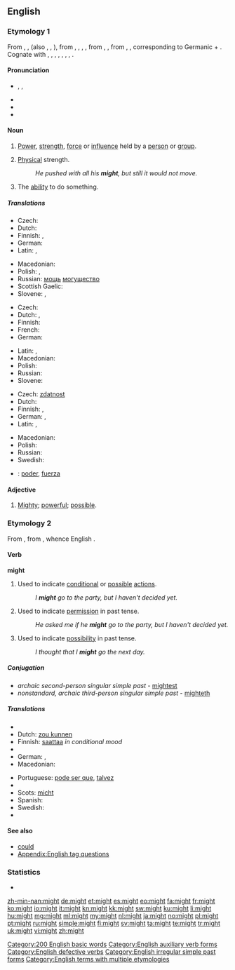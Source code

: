 ==English==
{{wikipedia}}

===Etymology 1===
From {{etyl|enm}} {{term|might|lang=enm}}, {{term|myghte|lang=enm}}, (also {{term|maught|lang=enm}}, {{term|macht|lang=enm}}, {{term|maht|lang=enm}}), from {{etyl|ang}} {{term|miht|lang=ang}}, {{term|mieht|lang=ang}}, {{term|meaht|lang=ang}}, {{term|mæht||might, bodily strength, power, authority, ability, virtue, mighty work, miracle, angel|lang=ang}}, from {{etyl|gem-pro|en}} {{recons|mahtiz|lang=gem-pro}}, {{recons|mahtuz||might, power|lang=gem-pro}}, from {{etyl|ine-pro|en}} {{recons|mógʰtis|lang=ine-pro}}, {{recons|magʰ-||to allow, be able, help|lang=ine-pro}}, corresponding to Germanic {{recons|maganan|maganą|lang=gem-pro}} + {{recons|-þiz|lang=gem-pro}}. Cognate with {{etyl|sco|-}} {{term|micht|lang=sco}}, {{term|maucht||might|lang=sco}}, {{etyl|frr|-}} {{term|macht||might, ability|lang=frr}}, {{etyl|fy|-}} {{term|macht||might, ability|lang=fy}}, {{etyl|nl|-}} {{term|macht||might, power|lang=nl}}, {{etyl|de|-}} {{term|Macht||power, might|lang=de}}, {{etyl|sv|-}} {{term|makt||might|lang=sv}}, {{etyl|is|-}} {{term|máttur||might|lang=is}}.

====Pronunciation====
* {{enPR|mīt}}, {{IPA|/maɪt/}}, {{X-SAMPA|/maIt/}}
* {{audio|en-us-might.ogg|Audio (US)}}
* {{homophones|mite|lang=en}}
* {{rhymes|aɪt}}

====Noun====
{{en-noun|-}}

# {{uncountable}} [[power|Power]], [[strength]], [[force]] or [[influence]] held by a [[person]] or [[group]].
# {{uncountable}} [[physical|Physical]] strength.
#: ''He pushed with all his '''might''', but still it would not move.''
# {{uncountable}} The [[ability]] to do something.

=====Translations=====
{{trans-top|personal power}}
* Czech: {{t+|cs|moc|f}}
* Dutch: {{t+|nl|macht|f}}
* Finnish: {{t-|fi|mahti}}, {{t+|fi|voima}}
* German: {{t+|de|Macht|f}}
* Latin: {{t+|la|potestas|f}}, {{t-|la|potentia|f}}
{{trans-mid}}
* Macedonian: {{t-|mk|моќ|f|tr=moḱ|sc=Cyrl}}
* Polish: {{t+|pl|potęga|f}}, {{t+|pl|moc|f}}
* Russian: [[мощь]] [[могущество]]
* Scottish Gaelic: {{t-|gd|cumhachd|m|f}}
* Slovene: {{t+|sl|moč|f}}, {{t-|sl|mogota|f}}
{{trans-bottom}}

{{trans-top|physical strength}}
* Czech: {{t+|cs|síla|f}}
* Dutch: {{t+|nl|kracht}}, {{t+|nl|macht|f}}
* Finnish: {{t+|fi|voima}}
* French: {{t+|fr|force}}
* German: {{t+|de|Kraft|f}}
{{trans-mid}}
* Latin: {{t-|la|potentia|f}}, {{t+|la|vis}}
* Macedonian: {{t-|mk|сила|f|tr=síla|sc=Cyrl}}
* Polish: {{t+|pl|siła|f}}
* Russian: {{t+|ru|сила}}
* Slovene: {{t+|sl|moč|f}}
{{trans-bottom}}

{{trans-top|ability}}
* Czech: [[zdatnost]] {{f}}
* Dutch: {{t+|nl|vermogen}}
* Finnish: {{t+|fi|kyky}}, {{t+|fi|voima}}
* German: {{t+|de|Vermögen|n}}, {{t+|de|Macht|f}}
* Latin: {{t+|la|potestas|f}}, {{t-|la|potentia|f}}
{{trans-mid}}
* Macedonian: {{t-|mk|можност|f|tr=móžnost|sc=Cyrl}}
* Polish: {{t+|pl|zdolność|f}}
* Russian: {{t+|ru|возможность}}
* Swedish: {{t+|sv|kanske}}
{{trans-bottom}}

{{checktrans-top}}
* {{ttbc|es}}: [[poder]], [[fuerza]]
{{trans-bottom}}

====Adjective====
{{en-adj|mighter|mightest}}

# {{obsolete|chiefly|before 1900}} [[mighty|Mighty]]; [[powerful]]; [[possible]].

===Etymology 2===
From {{etyl|ang}} {{term|meahte}}, from {{term|magan|lang=ang}}, whence English {{term|may|lang=en}}.

====Verb====
'''might'''

# {{auxiliary}} Used to indicate [[conditional]] or [[possible]] [[action]]s.
#: ''I '''might''' go to the party, but I haven't decided yet.''
# {{auxiliary}} {{simple past of|may}} Used to indicate [[permission]] in past tense.
#: ''He asked me if he '''might''' go to the party, but I haven't decided yet.''
# {{auxiliary}} {{simple past of|may}} Used to indicate [[possibility]] in past tense.
#: ''I thought that I '''might''' go the next day.''

=====Conjugation=====
* ''archaic second-person singular simple past'' - [[mightest]]
* ''nonstandard, archaic third-person singular simple past'' - [[mighteth]]

=====Translations=====
{{trans-top|indicator of conditional or possible actions}}
* {{trreq|Bulgarian}}
* Dutch: [[zou kunnen]]
* Finnish: [[saattaa]] ''in conditional mood''
* {{trreq|Georgian}}
* German: {{t+|de|könnte}}, {{t+|de|könnten|p}}
* Macedonian: {{t-|mk|може|tr=móže|sc=Cyrl}}
{{trans-mid}}
* Portuguese: [[pode ser que]], [[talvez]]
* {{trreq|Romanian}}
* Scots: [[micht]]
* Spanish: {{t+|es|puede que}}
* Swedish: {{t+|sv|kanske}}
* {{trreq|Turkish}}
{{trans-bottom}}

====See also====
* [[could]]
* [[Appendix:English tag questions]]

===Statistics===
* {{rank|without|make|def|112|might|being|day|through}}

[[Category:200 English basic words]]
[[Category:English auxiliary verb forms]]
[[Category:English defective verbs]]
[[Category:English irregular simple past forms]]
[[Category:English terms with multiple etymologies]]

[[zh-min-nan:might]]
[[de:might]]
[[et:might]]
[[es:might]]
[[eo:might]]
[[fa:might]]
[[fr:might]]
[[ko:might]]
[[io:might]]
[[it:might]]
[[kn:might]]
[[kk:might]]
[[sw:might]]
[[ku:might]]
[[li:might]]
[[hu:might]]
[[mg:might]]
[[ml:might]]
[[my:might]]
[[nl:might]]
[[ja:might]]
[[no:might]]
[[pl:might]]
[[pt:might]]
[[ru:might]]
[[simple:might]]
[[fi:might]]
[[sv:might]]
[[ta:might]]
[[te:might]]
[[tr:might]]
[[uk:might]]
[[vi:might]]
[[zh:might]]